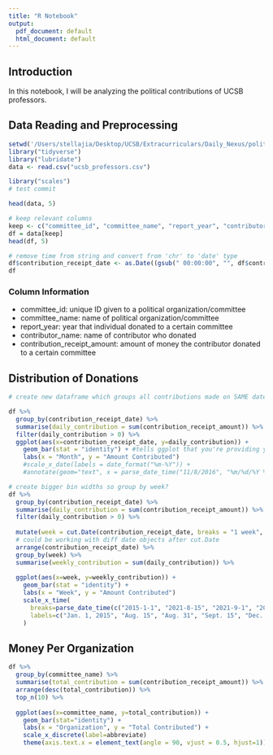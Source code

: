 ```yaml
---
title: "R Notebook"
output:
  pdf_document: default
  html_document: default
---
```


## Introduction

In this notebook, I will be analyzing the political contributions of UCSB professors.

## Data Reading and Preprocessing

```r
setwd('/Users/stellajia/Desktop/UCSB/Extracurriculars/Daily_Nexus/political_contributions/')
library("tidyverse")
library("lubridate")
data <- read.csv("ucsb_professors.csv")
```

```r
library("scales")
# test commit
```

```r
head(data, 5)
```

```r
# keep relevant columns
keep <- c("committee_id", "committee_name", "report_year", "contributor_name", "contribution_receipt_amount", "contribution_receipt_date")
df = data[keep]
head(df, 5)
```

```r
# remove time from string and convert from 'chr' to 'date' type
df$contribution_receipt_date <- as.Date((gsub(" 00:00:00", "", df$contribution_receipt_date)), "%Y-%m-%d")
df
```

### Column Information

-   committee_id: unique ID given to a political organization/committee
-   committee_name: name of political organization/committee
-   report_year: year that individual donated to a certain committee
-   contributor_name: name of contributor who donated
-   contribution_receipt_amount: amount of money the contributor donated to a certain committee

## Distribution of Donations

```r
# create new dataframe which groups all contributions made on SAME date 

df %>% 
  group_by(contribution_receipt_date) %>% 
  summarise(daily_contribution = sum(contribution_receipt_amount)) %>% 
  filter(daily_contribution > 0) %>% 
  ggplot(aes(x=contribution_receipt_date, y=daily_contribution)) +
    geom_bar(stat = "identity") + #tells ggplot that you're providing y values
    labs(x = "Month", y = "Amount Contributed") 
    #scale_x_date(labels = date_format("%m-%Y")) +
    #annotate(geom="text", x = parse_date_time("11/8/2016", "%m/%d/%Y %H:%M"), y = 5, label="2016 Presidential Election,", hjust=0.5)
```

```r
# create bigger bin widths so group by week?
df %>% 
  group_by(contribution_receipt_date) %>% 
  summarise(daily_contribution = sum(contribution_receipt_amount)) %>% 
  filter(daily_contribution > 0) %>% 
  
  mutate(week = cut.Date(contribution_receipt_date, breaks = "1 week", labels = FALSE)) %>% 
  # could be working with diff date objects after cut.Date
  arrange(contribution_receipt_date) %>% 
  group_by(week) %>% 
  summarise(weekly_contribution = sum(daily_contribution)) %>% 
  
  ggplot(aes(x=week, y=weekly_contribution)) +
    geom_bar(stat = "identity") + 
    labs(x = "Week", y = "Amount Contributed") 
    scale_x_time(
      breaks=parse_date_time(c("2015-1-1", "2021-8-15", "2021-9-1", "2021-9-15", "2021-12-15"), "%Y-%m-%d"),
      labels=c("Jan. 1, 2015", "Aug. 15", "Aug. 31", "Sept. 15", "Dec. 15, 2021")
    )
```

## Money Per Organization

```r
df %>% 
  group_by(committee_name) %>% 
  summarise(total_contribution = sum(contribution_receipt_amount)) %>% 
  arrange(desc(total_contribution)) %>% 
  top_n(10) %>% 
  
  ggplot(aes(x=committee_name, y=total_contribution)) +
    geom_bar(stat="identity") +
    labs(x = "Organization", y = "Total Contributed") +
    scale_x_discrete(label=abbreviate)
    theme(axis.text.x = element_text(angle = 90, vjust = 0.5, hjust=1))
```
